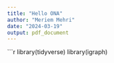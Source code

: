 ---
title: "Hello ONA"
author: "Meriem Mehri"
date: "2024-03-19"
output: pdf_document
---

```{r}
library(tidyverse)
library(igraph)



